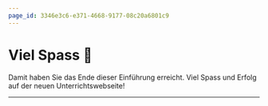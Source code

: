 ```yaml
---
page_id: 3346e3c6-e371-4668-9177-08c20a6801c9
---
```


# Viel Spass 🥳
Damit haben Sie das Ende dieser Einführung erreicht. Viel Spass und Erfolg auf der neuen Unterrichtswebseite!

---